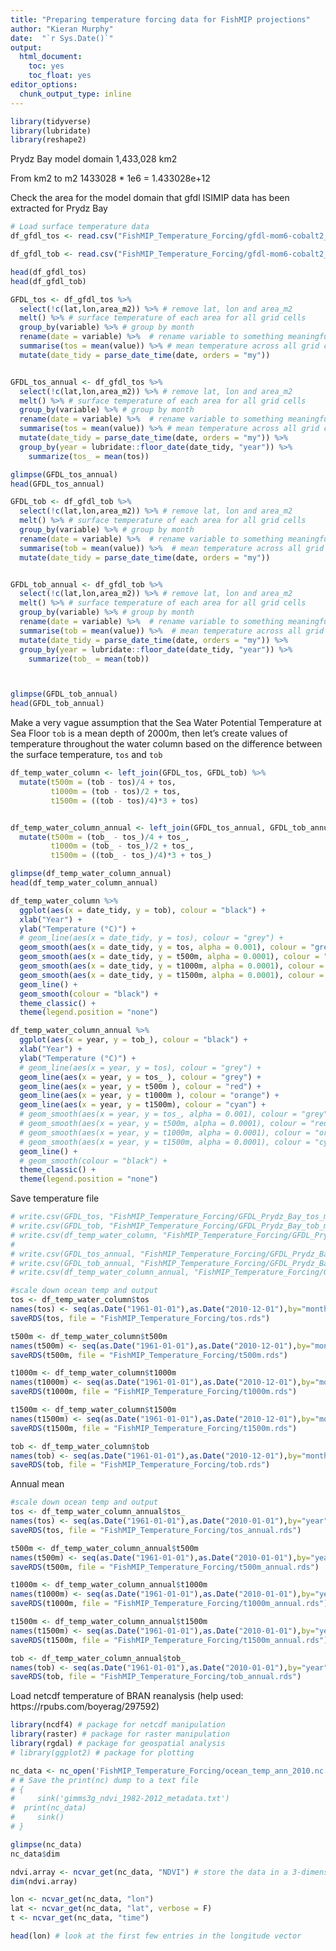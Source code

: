 ```yaml
---
title: "Preparing temperature forcing data for FishMIP projections"
author: "Kieran Murphy"
date:  "`r Sys.Date()`"
output: 
  html_document:
    toc: yes
    toc_float: yes
editor_options: 
  chunk_output_type: inline
---
```


```r
library(tidyverse)
library(lubridate)
library(reshape2)
```


Prydz Bay model domain 1,433,028 km2

From km2 to m2 1433028 * 1e6 = 1.433028e+12

Check the area for the model domain that gfdl ISIMIP data has been extracted for Prydz Bay

```r
# Load surface temperature data
df_gfdl_tos <- read.csv("FishMIP_Temperature_Forcing/gfdl-mom6-cobalt2_obsclim_tos_15arcmin_prydz-bay_monthly_1961_2010.csv") 

df_gfdl_tob <- read.csv("FishMIP_Temperature_Forcing/gfdl-mom6-cobalt2_obsclim_tob_15arcmin_prydz-bay_monthly_1961_2010.csv") 

head(df_gfdl_tos)
head(df_gfdl_tob)
```


```r
GFDL_tos <- df_gfdl_tos %>%
  select(!c(lat,lon,area_m2)) %>% # remove lat, lon and area_m2
  melt() %>% # surface temperature of each area for all grid cells
  group_by(variable) %>% # group by month
  rename(date = variable) %>%  # rename variable to something meaningful
  summarise(tos = mean(value)) %>% # mean temperature across all grid cells in model region for each month
  mutate(date_tidy = parse_date_time(date, orders = "my"))


GFDL_tos_annual <- df_gfdl_tos %>%
  select(!c(lat,lon,area_m2)) %>% # remove lat, lon and area_m2
  melt() %>% # surface temperature of each area for all grid cells
  group_by(variable) %>% # group by month
  rename(date = variable) %>%  # rename variable to something meaningful
  summarise(tos = mean(value)) %>% # mean temperature across all grid cells in model region for each month
  mutate(date_tidy = parse_date_time(date, orders = "my")) %>% 
  group_by(year = lubridate::floor_date(date_tidy, "year")) %>%
    summarize(tos_ = mean(tos))

glimpse(GFDL_tos_annual)
head(GFDL_tos_annual)
```

```r
GFDL_tob <- df_gfdl_tob %>%
  select(!c(lat,lon,area_m2)) %>% # remove lat, lon and area_m2
  melt() %>% # surface temperature of each area for all grid cells
  group_by(variable) %>% # group by month
  rename(date = variable) %>%  # rename variable to something meaningful
  summarise(tob = mean(value)) %>%  # mean temperature across all grid cells in model region for each month
  mutate(date_tidy = parse_date_time(date, orders = "my"))


GFDL_tob_annual <- df_gfdl_tob %>%
  select(!c(lat,lon,area_m2)) %>% # remove lat, lon and area_m2
  melt() %>% # surface temperature of each area for all grid cells
  group_by(variable) %>% # group by month
  rename(date = variable) %>%  # rename variable to something meaningful
  summarise(tob = mean(value)) %>%  # mean temperature across all grid cells in model region for each month
  mutate(date_tidy = parse_date_time(date, orders = "my")) %>% 
  group_by(year = lubridate::floor_date(date_tidy, "year")) %>%
    summarize(tob_ = mean(tob))



glimpse(GFDL_tob_annual)
head(GFDL_tob_annual)
```

Make a very vague assumption that the Sea Water Potential Temperature at Sea Floor `tob` is a mean depth of 2000m, then let's create values of temperature throughout the water column based on the difference between the surface temperature, `tos` and `tob`

```r
df_temp_water_column <- left_join(GFDL_tos, GFDL_tob) %>% 
  mutate(t500m = (tob - tos)/4 + tos,
         t1000m = (tob - tos)/2 + tos,
         t1500m = ((tob - tos)/4)*3 + tos)


df_temp_water_column_annual <- left_join(GFDL_tos_annual, GFDL_tob_annual) %>% 
  mutate(t500m = (tob_ - tos_)/4 + tos_,
         t1000m = (tob_ - tos_)/2 + tos_,
         t1500m = ((tob_ - tos_)/4)*3 + tos_)

glimpse(df_temp_water_column_annual)
head(df_temp_water_column_annual)
```

```r
df_temp_water_column %>% 
  ggplot(aes(x = date_tidy, y = tob), colour = "black") +
  xlab("Year") +
  ylab("Temperature (°C)") +
  # geom_line(aes(x = date_tidy, y = tos), colour = "grey") +
  geom_smooth(aes(x = date_tidy, y = tos, alpha = 0.001), colour = "grey") +
  geom_smooth(aes(x = date_tidy, y = t500m, alpha = 0.0001), colour = "red") +
  geom_smooth(aes(x = date_tidy, y = t1000m, alpha = 0.0001), colour = "orange") +
  geom_smooth(aes(x = date_tidy, y = t1500m, alpha = 0.0001), colour = "cyan") +
  geom_line() + 
  geom_smooth(colour = "black") +
  theme_classic() +
  theme(legend.position = "none")     
```

```r
df_temp_water_column_annual %>% 
  ggplot(aes(x = year, y = tob_), colour = "black") +
  xlab("Year") +
  ylab("Temperature (°C)") +
  # geom_line(aes(x = year, y = tos), colour = "grey") +
  geom_line(aes(x = year, y = tos_ ), colour = "grey") +
  geom_line(aes(x = year, y = t500m ), colour = "red") +
  geom_line(aes(x = year, y = t1000m ), colour = "orange") +
  geom_line(aes(x = year, y = t1500m), colour = "cyan") +
  # geom_smooth(aes(x = year, y = tos_, alpha = 0.001), colour = "grey") +
  # geom_smooth(aes(x = year, y = t500m, alpha = 0.0001), colour = "red") +
  # geom_smooth(aes(x = year, y = t1000m, alpha = 0.0001), colour = "orange") +
  # geom_smooth(aes(x = year, y = t1500m, alpha = 0.0001), colour = "cyan") +
  geom_line() + 
  # geom_smooth(colour = "black") +
  theme_classic() +
  theme(legend.position = "none")     
```


Save temperature file

```r
# write.csv(GFDL_tos, "FishMIP_Temperature_Forcing/GFDL_Prydz_Bay_tos_mean.csv")
# write.csv(GFDL_tob, "FishMIP_Temperature_Forcing/GFDL_Prydz_Bay_tob_mean.csv")
# write.csv(df_temp_water_column, "FishMIP_Temperature_Forcing/GFDL_Prydz_Bay_temp_interpolate_mean.csv")
# 
# write.csv(GFDL_tos_annual, "FishMIP_Temperature_Forcing/GFDL_Prydz_Bay_tos_mean_annual.csv")
# write.csv(GFDL_tob_annual, "FishMIP_Temperature_Forcing/GFDL_Prydz_Bay_tob_mean_annual.csv")
# write.csv(df_temp_water_column_annual, "FishMIP_Temperature_Forcing/GFDL_Prydz_Bay_temp_interpolate_mean_annual.csv")
```


```r
#scale down ocean temp and output
tos <- df_temp_water_column$tos
names(tos) <- seq(as.Date("1961-01-01"),as.Date("2010-12-01"),by="months")
saveRDS(tos, file = "FishMIP_Temperature_Forcing/tos.rds")

t500m <- df_temp_water_column$t500m
names(t500m) <- seq(as.Date("1961-01-01"),as.Date("2010-12-01"),by="months")
saveRDS(t500m, file = "FishMIP_Temperature_Forcing/t500m.rds")

t1000m <- df_temp_water_column$t1000m
names(t1000m) <- seq(as.Date("1961-01-01"),as.Date("2010-12-01"),by="months")
saveRDS(t1000m, file = "FishMIP_Temperature_Forcing/t1000m.rds")

t1500m <- df_temp_water_column$t1500m
names(t1500m) <- seq(as.Date("1961-01-01"),as.Date("2010-12-01"),by="months")
saveRDS(t1500m, file = "FishMIP_Temperature_Forcing/t1500m.rds")

tob <- df_temp_water_column$tob
names(tob) <- seq(as.Date("1961-01-01"),as.Date("2010-12-01"),by="months")
saveRDS(tob, file = "FishMIP_Temperature_Forcing/tob.rds")

```


Annual mean
```r
#scale down ocean temp and output
tos <- df_temp_water_column_annual$tos_
names(tos) <- seq(as.Date("1961-01-01"),as.Date("2010-01-01"),by="year")
saveRDS(tos, file = "FishMIP_Temperature_Forcing/tos_annual.rds")

t500m <- df_temp_water_column_annual$t500m
names(t500m) <- seq(as.Date("1961-01-01"),as.Date("2010-01-01"),by="year")
saveRDS(t500m, file = "FishMIP_Temperature_Forcing/t500m_annual.rds")

t1000m <- df_temp_water_column_annual$t1000m
names(t1000m) <- seq(as.Date("1961-01-01"),as.Date("2010-01-01"),by="year")
saveRDS(t1000m, file = "FishMIP_Temperature_Forcing/t1000m_annual.rds")

t1500m <- df_temp_water_column_annual$t1500m
names(t1500m) <- seq(as.Date("1961-01-01"),as.Date("2010-01-01"),by="year")
saveRDS(t1500m, file = "FishMIP_Temperature_Forcing/t1500m_annual.rds")

tob <- df_temp_water_column_annual$tob_
names(tob) <- seq(as.Date("1961-01-01"),as.Date("2010-01-01"),by="year")
saveRDS(tob, file = "FishMIP_Temperature_Forcing/tob_annual.rds")
```


Load netcdf temperature of BRAN reanalysis (help used: https://rpubs.com/boyerag/297592)

```r
library(ncdf4) # package for netcdf manipulation
library(raster) # package for raster manipulation
library(rgdal) # package for geospatial analysis
# library(ggplot2) # package for plotting
```


```r
nc_data <- nc_open('FishMIP_Temperature_Forcing/ocean_temp_ann_2010.nc')
# # Save the print(nc) dump to a text file
# {
#     sink('gimms3g_ndvi_1982-2012_metadata.txt')
#  print(nc_data)
#     sink()
# }

glimpse(nc_data)
nc_data$dim
```


```r
ndvi.array <- ncvar_get(nc_data, "NDVI") # store the data in a 3-dimensional array
dim(ndvi.array) 
```



```r
lon <- ncvar_get(nc_data, "lon")
lat <- ncvar_get(nc_data, "lat", verbose = F)
t <- ncvar_get(nc_data, "time")

head(lon) # look at the first few entries in the longitude vector
```



















